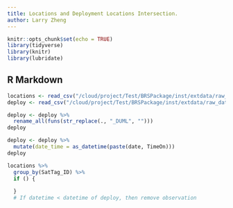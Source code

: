 ```yaml
---
title: Locations and Deployment Locations Intersection.
author: Larry Zheng
---
```


```r
knitr::opts_chunk$set(echo = TRUE)
library(tidyverse)
library(knitr)
library(lubridate)
```

## R Markdown



```r
locations <- read_csv("/cloud/project/Test/BRSPackage/inst/extdata/raw_data/All_Locations.csv")
deploy <- read_csv("/cloud/project/Test/BRSPackage/inst/extdata/raw_data/2019_SatTag_DeployLocations.csv")
```

```r
deploy <- deploy %>%
  rename_all(funs(str_replace(., "_DUML", "")))
deploy
```

```r
deploy <- deploy %>%
  mutate(date_time = as_datetime(paste(date, TimeOn)))
deploy
```


```r
locations %>%
  group_by(SatTag_ID) %>%
  if () {
    
  } 
  # If datetime < datetime of deploy, then remove observation
```

